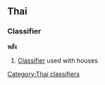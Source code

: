 ==Thai==
===Classifier===
'''หลัง''' <!-- romanizations from 2 lonely planet phrasebooks (lãng, lăng)-->

# [[Classifier]] used with houses

[[Category:Thai classifiers]]